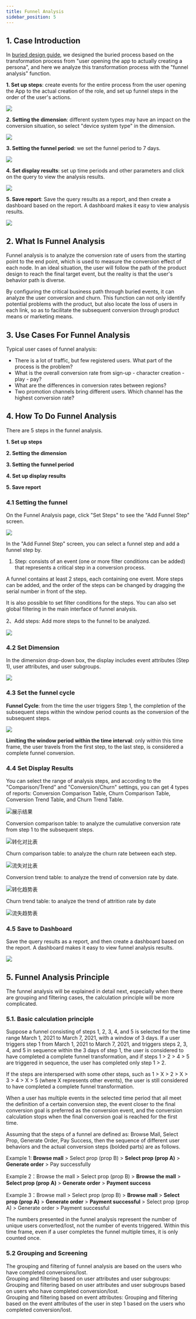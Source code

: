 ```yaml
---
title: Funnel Analysis
sidebar_position: 5
---
```


## 1. Case Introduction

In [buried design guide](/sdk/tapdb/features/custom-event/data-model), we designed the buried process based on the transformation process from "user opening the app to actually creating a persona", and here we analyze this transformation process with the "funnel analysis" function.

**1. Set up steps**: create events for the entire process from the user opening the App to the actual creation of the role, and set up funnel steps in the order of the user's actions.

![](/img/customEvent/funnel/案例-1.png)

**2. Setting the dimension**: different system types may have an impact on the conversion situation, so select "device system type" in the dimension.

![](/img/customEvent/funnel/案例-2.png)

**3. Setting the funnel period**: we set the funnel period to 7 days.

![](/img/customEvent/funnel/案例-3.png)

**4. Set display results**: set up time periods and other parameters and click on the query to view the analysis results.

![](/img/customEvent/funnel/案例-4.6.png)

**5. Save report**: Save the query results as a report, and then create a dashboard based on the report. A dashboard makes it easy to view analysis results.

![](/img/customEvent/funnel/案例-5.2.png)

## 2. What Is Funnel Analysis

Funnel analysis is to analyze the conversion rate of users from the starting point to the end point, which is used to measure the conversion effect of each node. In an ideal situation, the user will follow the path of the product design to reach the final target event, but the reality is that the user's behavior path is diverse.


By configuring the critical business path through buried events, it can analyze the user conversion and churn. This function can not only identify potential problems with the product, but also locate the loss of users in each link, so as to facilitate the subsequent conversion through product means or marketing means.

## 3. Use Cases For Funnel Analysis

Typical user cases of funnel analysis:

- There is a lot of traffic, but few registered users. What part of the process is the problem? 
- What is the overall conversion rate from sign-up - character creation - play - pay? 
- What are the differences in conversion rates between regions? 
- Two promotion channels bring different users. Which channel has the highest conversion rate?

## 4. How To Do Funnel Analysis

There are 5 steps in the funnel analysis.

**1. Set up steps**

**2. Setting the dimension**

**3. Setting the funnel period**

**4. Set up display results**

**5. Save report**

### 4.1 Setting the funnel

On the Funnel Analysis page, click "Set Steps" to see the "Add Funnel Step" screen.

![](/img/customEvent/funnel/exp/1-漏斗分析-设置漏斗.png)

In the "Add Funnel Step" screen, you can select a funnel step and add a funnel step by.

1. Step: consists of an event (one or more filter conditions can be added) that represents a critical step in a conversion process.

A funnel contains at least 2 steps, each containing one event. More steps can be added, and the order of the steps can be changed by dragging the serial number in front of the step.

It is also possible to set filter conditions for the steps. You can also set global filtering in the main interface of funnel analysis.

2、Add steps: Add more steps to the funnel to be analyzed.

![](/img/customEvent/funnel/exp/2-漏斗分析-设置漏斗.png)

### 4.2 Set Dimension

In the dimension drop-down box, the display includes event attributes (Step 1), user attributes, and user subgroups.

![](/img/customEvent/funnel/exp/3-漏斗分析-选择维度.png)

### 4.3 Set the funnel cycle

**Funnel Cycle**: from the time the user triggers Step 1, the completion of the subsequent steps within the window period counts as the conversion of the subsequent steps.

![](/img/customEvent/funnel/exp/4-漏斗分析-漏斗窗口期.png)

**Limiting the window period within the time interval**: only within this time frame, the user travels from the first step, to the last step, is considered a complete funnel conversion.

### 4.4 Set Display Results

You can select the range of analysis steps, and according to the "Comparison/Trend" and "Conversion/Churn" settings, you can get 4 types of reports: Conversion Comparison Table, Churn Comparison Table, Conversion Trend Table, and Churn Trend Table.

![展示结果](/img/customEvent/funnel_analyse_result_type.png)

Conversion comparison table: to analyze the cumulative conversion rate from step 1 to the subsequent steps.

![转化对比表](/img/customEvent/funnel_analyse_table_1.png)

Churn comparison table: to analyze the churn rate between each step.

![流失对比表](/img/customEvent/funnel_analyse_table_2.png)

Conversion trend table: to analyze the trend of conversion rate by date.

![转化趋势表](/img/customEvent/funnel_analyse_table_3.png)

Churn trend table: to analyze the trend of attrition rate by date

![流失趋势表](/img/customEvent/funnel_analyse_table_4.png)

### 4.5 Save to Dashboard

Save the query results as a report, and then create a dashboard based on the report. A dashboard makes it easy to view funnel analysis results.

![](/img/customEvent/funnel/exp/5-漏斗分析-保存报表.png)

## 5. Funnel Analysis Principle

The funnel analysis will be explained in detail next, especially when there are grouping and filtering cases, the calculation principle will be more complicated.

### 5.1. Basic calculation principle

Suppose a funnel consisting of steps 1, 2, 3, 4, and 5 is selected for the time range March 1, 2021 to March 7, 2021, with a window of 3 days. If a user triggers step 1 from March 1, 2021 to March 7, 2021, and triggers steps 2, 3, 4, and 5 in sequence within the 3 days of step 1, the user is considered to have completed a complete funnel transformation, and if steps 1 > 2 > 4 > 5 are triggered in sequence, the user has completed only step 1 > 2.

If the steps are interspersed with some other steps, such as 1 > X > 2 > X > 3 > 4 > X > 5 (where X represents other events), the user is still considered to have completed a complete funnel transformation.

When a user has multiple events in the selected time period that all meet the definition of a certain conversion step, the event closer to the final conversion goal is preferred as the conversion event, and the conversion calculation stops when the final conversion goal is reached for the first time.

Assuming that the steps of a funnel are defined as: Browse Mall, Select Prop, Generate Order, Pay Success, then the sequence of different user behaviors and the actual conversion steps (bolded parts) are as follows.

Example 1: **Browse mall** > Select prop (prop B) > **Select prop (prop A)** > **Generate order** > Pay successfully

Example 2：Browse the mall > Select prop (prop B) > **Browse the mall** > **Select prop (prop A)** > **Generate order** > **Payment success**

Example 3：Browse mall > Select prop (prop B) > **Browse mall** > **Select prop (prop A)** > **Generate order** > **Payment successful** > Select prop (prop A) > Generate order > Payment successful

The numbers presented in the funnel analysis represent the number of unique users converted/lost, not the number of events triggered. Within this time frame, even if a user completes the funnel multiple times, it is only counted once.

### 5.2 Grouping and Screening

The grouping and filtering of funnel analysis are based on the users who have completed conversions/lost.  
Grouping and filtering based on user attributes and user subgroups: Grouping and filtering based on user attributes and user subgroups based on users who have completed conversion/lost.  
Grouping and filtering based on event attributes: Grouping and filtering based on the event attributes of the user in step 1 based on the users who completed conversion/lost.
